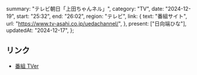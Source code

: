   summary: "テレビ朝日「上田ちゃんネル」",
  category: "TV",
  date: "2024-12-19",
  start: "25:32",
  end: "26:02",
  region: "テレビ",
  link: {
    text: "番組サイト",
    url: "https://www.tv-asahi.co.jp/uedachannel/",
  },
  present: ["日向端ひな"],
  updatedAt: "2024-12-17",
};

## リンク

- [番組 TVer](https://tver.jp/series/srkk409ntx)
